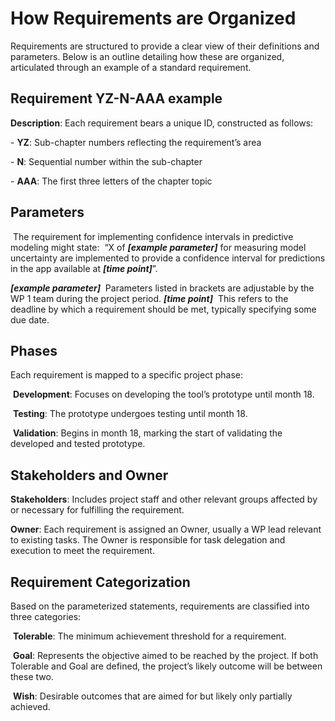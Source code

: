 # How Requirements are Organized

Requirements are structured to provide a clear view of their definitions and parameters. Below is an outline detailing how these are organized, articulated through an example of a standard requirement.

## Requirement YZ-N-AAA example

**Description**: Each requirement bears a unique ID, constructed as follows:

\- **YZ**: Sub-chapter numbers reflecting the requirement's area

\- **N**: Sequential number within the sub-chapter

\- **AAA**: The first three letters of the chapter topic

## Parameters
\ The requirement for implementing confidence intervals in predictive modeling might state: 
\ "X of ***\[example parameter\]*** for measuring model uncertainty are implemented to provide a confidence interval for predictions in the app available at ***\[time point\]***".

***\[example parameter\]*** 
\ Parameters listed in brackets are adjustable by the WP 1 team during the project period.
***\[time point\]***
\ This refers to the deadline by which a requirement should be met, typically specifying some due date.

## Phases

Each requirement is mapped to a specific project phase:

\ **Development**: Focuses on developing the tool's prototype until month 18.

\ **Testing**: The prototype undergoes testing until month 18.

\ **Validation**: Begins in month 18, marking the start of validating the developed and tested prototype.

## Stakeholders and Owner

**Stakeholders**: Includes project staff and other relevant groups affected by or necessary for fulfilling the requirement.

**Owner**: Each requirement is assigned an Owner, usually a WP lead relevant to existing tasks. The Owner is responsible for task delegation and execution to meet the requirement.

## Requirement Categorization

Based on the parameterized statements, requirements are classified into three categories:

\ **Tolerable**: The minimum achievement threshold for a requirement.

\ **Goal**: Represents the objective aimed to be reached by the project. If both Tolerable and Goal are defined, the project's likely outcome will be between these two.

\ **Wish**: Desirable outcomes that are aimed for but likely only partially achieved.
